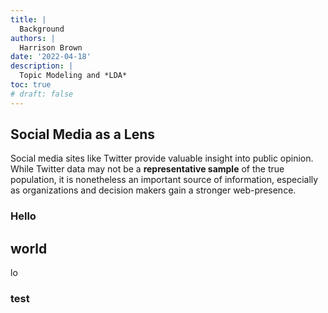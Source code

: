 ```yaml
---
title: |
  Background
authors: |
  Harrison Brown
date: '2022-04-18'
description: | 
  Topic Modeling and *LDA*
toc: true
# draft: false
---
```


<!--more-->


## Social Media as a Lens



Social media sites like Twitter provide valuable insight into public opinion. While Twitter data may not be a __representative sample__ of the true population, it is nonetheless an important source of information, especially as organizations and decision makers gain a stronger web-presence.


### Hello



## world


lo

### test
